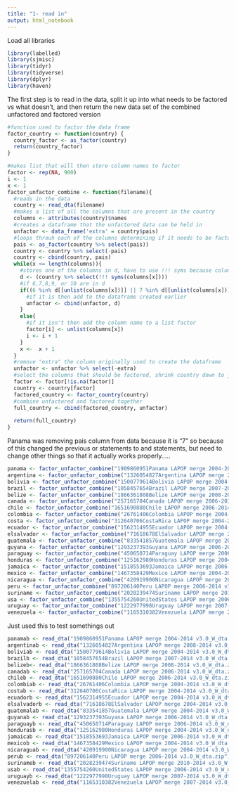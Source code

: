 ```yaml
---
title: "1- read in"
output: html_notebook
---
```

Load all libraries
```r
library(labelled)
library(sjmisc)
library(tidyr)
library(tidyverse)
library(dplyr)
library(haven)
```

The first step is to read in the data, split it up into what needs to be factored vs what doesn't, and then return the new data set of the combined unfactored and factored version
```r
#function used to factor the data frame
factor_country <- function(country) {
  country_factor <- as_factor(country)
  return(country_factor)
}

#makes list that will then store column names to factor
factor <- rep(NA, 900)
i <- 1
x <- 1
factor_unfactor_combine <- function(filename){
  #reads in the data
  country <- read_dta(filename)
  #makes a list of all the columns that are present in the country
  columns <- attributes(country)$names
  #creates a dataframe that the unfactored data can be held in
  unfactor <- data_frame('extra' = country$pais)
  #loops throuh each of the columns determining if it needs to be factored or not
  pais <- as_factor(country %>% select(pais))
  country <- country %>% select(-pais)
  country <- cbind(country, pais)
  while(x <= length(columns)){
    #stores one of the columns in d, have to use !!! syms because columns is in a string list format
    d <- (country %>% select(!!! syms(columns[x])))
    #if 6,7,8,9, or 10 are in d
    if((6 %in% d[[unlist(columns[x])]] || 7 %in% d[[unlist(columns[x])]] || 8 %in% d[[unlist(columns[x])]] || 9 %in% d[[unlist(columns[x])]] || 10 %in% d[[unlist(columns[x])]])){
      #if it is then add to the dataframe created earlier
      unfactor <- cbind(unfactor, d)
    }
    else{
      #if it isn't then add the column name to a list factor
      factor[i] <- unlist(columns[x])
      i <- i + 1
    }
    x <-  x + 1
  }
  #remove "extra" the column originally used to create the dataframe
  unfactor <- unfactor %>% select(-extra)
  #select the columns that should be factored, shrink country down to just those columns and factor it
  factor <- factor[!is.na(factor)]
  country <- country[factor]
  factored_country <- factor_country(country)
  #combine unfactored and factored together
  full_country <- cbind(factored_country, unfactor)
  
  return(full_country)
}
```

Panama was removing pais column from data because it is "7" so because of this changed the previous or statements to and statements, but need to change other things so that it actually works properly.....


```r

panama <- factor_unfactor_combine("1909860951Panama LAPOP merge 2004-2014 v3.0_W_dta.zip")
argentina <- factor_unfactor_combine("1326054827Argentina LAPOP merge 2008-2014 v3.0_W_dta.zip")
bolivia <- factor_unfactor_combine("1500779614Bolivia LAPOP merge 2004-2014 v3.0_W_dta.zip")
brazil <- factor_unfactor_combine("1058457654Brazil LAPOP merge 2007-2014 v3.0_W_dta.zip")
belize <- factor_unfactor_combine("1866361808Belize LAPOP merge 2008-2014 v3.0_W_dta.zip")
canada <- factor_unfactor_combine("257165704Canada LAPOP merge 2006-2014 v3.0_W_dta.zip")
chile <- factor_unfactor_combine("1651690880Chile LAPOP merge 2006-2014 v3.0_W_dta.zip")
colombia <- factor_unfactor_combine("26761406Colombia LAPOP merge 2004-2014 v3.0_W_dta.zip")
costa <- factor_unfactor_combine("312640706CostaRica LAPOP merge 2004-2014 v3.0_W_dta.zip")
ecuador <- factor_unfactor_combine("1562314955Ecuador LAPOP merge 2004-2014 v3.0_W_dta.zip")
elsalvador <- factor_unfactor_combine("71618678ElSalvador LAPOP merge 2004-2014 v3.0_W_dta.zip")
guatemala <- factor_unfactor_combine("833541857Guatemala LAPOP merge 2004-2014 v3.0_W_dta.zip")
guyana <- factor_unfactor_combine("1293237393Guyana LAPOP merge 2006-2014 v3.0_W_dta.zip")
paraguay <- factor_unfactor_combine("450650714Paraguay LAPOP merge 2006-2014 v3.0_W_dta.zip")
honduras <- factor_unfactor_combine("125162980Honduras LAPOP merge 2004-2014 v3.0_W_dta.zip")
jamaica <- factor_unfactor_combine("1518553693Jamaica LAPOP merge 2006-2014 v3.0_W_dta.zip")
mexico <- factor_unfactor_combine("1467358429Mexico LAPOP merge 2004-2014 v3.0_W_dta.zip")
nicaragua <- factor_unfactor_combine("420919900Nicaragua LAPOP merge 2004-2014 v3.0_W_dta.zip")
peru <- factor_unfactor_combine("897206140Peru LAPOP merge 2006-2014 v3.0_W_dta.zip")
suriname <- factor_unfactor_combine("2028239474Suriname LAPOP merge 2010-2014 v3.0_W_dta.zip")
usa <- factor_unfactor_combine("1355754260UnitedStates LAPOP merge 2006-2014 v3.0_W_dta.zip")
uruguay <- factor_unfactor_combine("1222977998Uruguay LAPOP merge 2007-2014 v3.0_W_dta.zip")
venezuela <- factor_unfactor_combine("1165310382Venezuela LAPOP merge 2007-2014 v3.0_W_dta.zip")
```


Just used this to test somethings out
```r
panamab <- read_dta("1909860951Panama LAPOP merge 2004-2014 v3.0_W_dta.zip")
argentinab <- read_dta("1326054827Argentina LAPOP merge 2008-2014 v3.0_W_dta.zip")
boliviab <- read_dta("1500779614Bolivia LAPOP merge 2004-2014 v3.0_W_dta.zip")
brazilb <- read_dta("1058457654Brazil LAPOP merge 2007-2014 v3.0_W_dta.zip")
belizeb<- read_dta("1866361808Belize LAPOP merge 2008-2014 v3.0_W_dta.zip")
canadab <- read_dta("257165704Canada LAPOP merge 2006-2014 v3.0_W_dta.zip")
chileb <- read_dta("1651690880Chile LAPOP merge 2006-2014 v3.0_W_dta.zip")
colombiab <- read_dta("26761406Colombia LAPOP merge 2004-2014 v3.0_W_dta.zip")
costab <- read_dta("312640706CostaRica LAPOP merge 2004-2014 v3.0_W_dta.zip")
ecuadorb <- read_dta("1562314955Ecuador LAPOP merge 2004-2014 v3.0_W_dta.zip")
elsalvadorb <- read_dta("71618678ElSalvador LAPOP merge 2004-2014 v3.0_W_dta.zip")
guatemalab <- read_dta("833541857Guatemala LAPOP merge 2004-2014 v3.0_W_dta.zip")
guyanab <- read_dta("1293237393Guyana LAPOP merge 2006-2014 v3.0_W_dta.zip")
paraguayb <- read_dta("450650714Paraguay LAPOP merge 2006-2014 v3.0_W_dta.zip")
hondurasb <- read_dta("125162980Honduras LAPOP merge 2004-2014 v3.0_W_dta.zip")
jamaicab <- read_dta("1518553693Jamaica LAPOP merge 2006-2014 v3.0_W_dta.zip")
mexicob <- read_dta("1467358429Mexico LAPOP merge 2004-2014 v3.0_W_dta.zip")
nicaraguab <- read_dta("420919900Nicaragua LAPOP merge 2004-2014 v3.0_W_dta.zip")
perub <- read_dta("897206140Peru LAPOP merge 2006-2014 v3.0_W_dta.zip")
surinameb <- read_dta("2028239474Suriname LAPOP merge 2010-2014 v3.0_W_dta.zip")
usab <- read_dta("1355754260UnitedStates LAPOP merge 2006-2014 v3.0_W_dta.zip")
uruguayb <- read_dta("1222977998Uruguay LAPOP merge 2007-2014 v3.0_W_dta.zip")
venezuelab <- read_dta("1165310382Venezuela LAPOP merge 2007-2014 v3.0_W_dta.zip")
```



